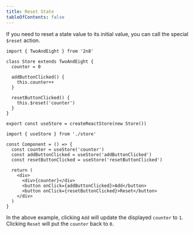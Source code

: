 ```yaml
---
title: Reset State
tableOfContents: false
---
```


If you need to reset a state value to its initial value, you can call the
special `$reset` action.

```tsx title="store.ts"
import { TwoAndEight } from '2n8'

class Store extends TwoAndEight {
  counter = 0

  addButtonClicked() {
    this.counter++
  }

  resetButtonClicked() {
    this.$reset('counter')
  }
}

export const useStore = createReactStore(new Store())
```

```tsx title="Component.tsx"
import { useStore } from './store'

const Component = () => {
  const counter = useStore('counter')
  const addButtonClicked = useStore('addButtonClicked')
  const resetButtonClicked = useStore('resetButtonClicked')

  return (
    <div>
      <div>{counter}</div>
      <button onClick={addButtonClicked}>Add</button>
      <button onClick={resetButtonClicked}>Reset</button>
    </div>
  )
}
```

In the above example, clicking `Add` will update the displayed `counter` to `1`.
Clicking `Reset` will put the `counter` back to `0`.
